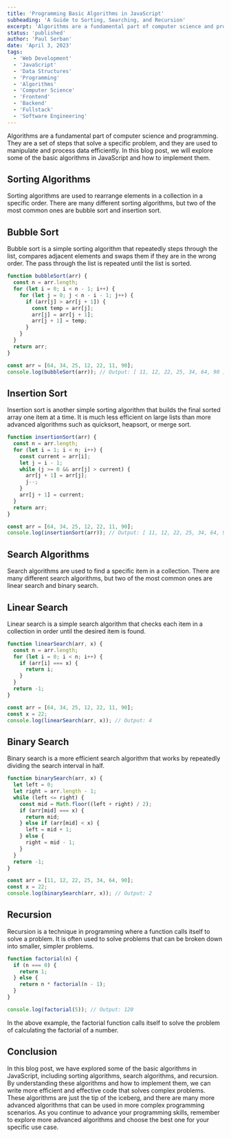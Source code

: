 ```yaml
---
title: 'Programming Basic Algorithms in JavaScript'
subheading: 'A Guide to Sorting, Searching, and Recursion'
excerpt: 'Algorithms are a fundamental part of computer science and programming. They are a set of steps that solve a specific problem, and they are used to manipulate and process data efficiently. In this blog post, we will explore some of the basic algorithms in JavaScript and how to implement them.'
status: 'published'
author: 'Paul Serban'
date: 'April 3, 2023'
tags:
  - 'Web Development'
  - 'JavaScript'
  - 'Data Structures'
  - 'Programming'
  - 'Algorithms'
  - 'Computer Science'
  - 'Frontend'
  - 'Backend'
  - 'Fullstack'
  - 'Software Engineering'
---
```


Algorithms are a fundamental part of computer science and programming. They are a set of steps that solve a specific problem, and they are used to manipulate and process data efficiently. In this blog post, we will explore some of the basic algorithms in JavaScript and how to implement them.

## Sorting Algorithms

Sorting algorithms are used to rearrange elements in a collection in a specific order. There are many different sorting algorithms, but two of the most common ones are bubble sort and insertion sort.

## Bubble Sort

Bubble sort is a simple sorting algorithm that repeatedly steps through the list, compares adjacent elements and swaps them if they are in the wrong order. The pass through the list is repeated until the list is sorted.

```javascript
function bubbleSort(arr) {
  const n = arr.length;
  for (let i = 0; i < n - 1; i++) {
    for (let j = 0; j < n - i - 1; j++) {
      if (arr[j] > arr[j + 1]) {
        const temp = arr[j];
        arr[j] = arr[j + 1];
        arr[j + 1] = temp;
      }
    }
  }
  return arr;
}

const arr = [64, 34, 25, 12, 22, 11, 90];
console.log(bubbleSort(arr)); // Output: [ 11, 12, 22, 25, 34, 64, 90 ]
```

## Insertion Sort

Insertion sort is another simple sorting algorithm that builds the final sorted array one item at a time. It is much less efficient on large lists than more advanced algorithms such as quicksort, heapsort, or merge sort.

```javascript
function insertionSort(arr) {
  const n = arr.length;
  for (let i = 1; i < n; i++) {
    const current = arr[i];
    let j = i - 1;
    while (j >= 0 && arr[j] > current) {
      arr[j + 1] = arr[j];
      j--;
    }
    arr[j + 1] = current;
  }
  return arr;
}

const arr = [64, 34, 25, 12, 22, 11, 90];
console.log(insertionSort(arr)); // Output: [ 11, 12, 22, 25, 34, 64, 90 ]
```

## Search Algorithms

Search algorithms are used to find a specific item in a collection. There are many different search algorithms, but two of the most common ones are linear search and binary search.

## Linear Search

Linear search is a simple search algorithm that checks each item in a collection in order until the desired item is found.

```javascript
function linearSearch(arr, x) {
  const n = arr.length;
  for (let i = 0; i < n; i++) {
    if (arr[i] === x) {
      return i;
    }
  }
  return -1;
}

const arr = [64, 34, 25, 12, 22, 11, 90];
const x = 22;
console.log(linearSearch(arr, x)); // Output: 4
```

## Binary Search

Binary search is a more efficient search algorithm that works by repeatedly dividing the search interval in half.

```javascript
function binarySearch(arr, x) {
  let left = 0;
  let right = arr.length - 1;
  while (left <= right) {
    const mid = Math.floor((left + right) / 2);
    if (arr[mid] === x) {
      return mid;
    } else if (arr[mid] < x) {
      left = mid + 1;
    } else {
      right = mid - 1;
    }
  }
  return -1;
}

const arr = [11, 12, 22, 25, 34, 64, 90];
const x = 22;
console.log(binarySearch(arr, x)); // Output: 2
```


## Recursion
Recursion is a technique in programming where a function calls itself to solve a problem. It is often used to solve problems that can be broken down into smaller, simpler problems.

```javascript
function factorial(n) {
  if (n === 0) {
    return 1;
  } else {
    return n * factorial(n - 1);
  }
}

console.log(factorial(5)); // Output: 120
```

In the above example, the factorial function calls itself to solve the problem of calculating the factorial of a number.

## Conclusion
In this blog post, we have explored some of the basic algorithms in JavaScript, including sorting algorithms, search algorithms, and recursion. By understanding these algorithms and how to implement them, we can write more efficient and effective code that solves complex problems. These algorithms are just the tip of the iceberg, and there are many more advanced algorithms that can be used in more complex programming scenarios. As you continue to advance your programming skills, remember to explore more advanced algorithms and choose the best one for your specific use case.